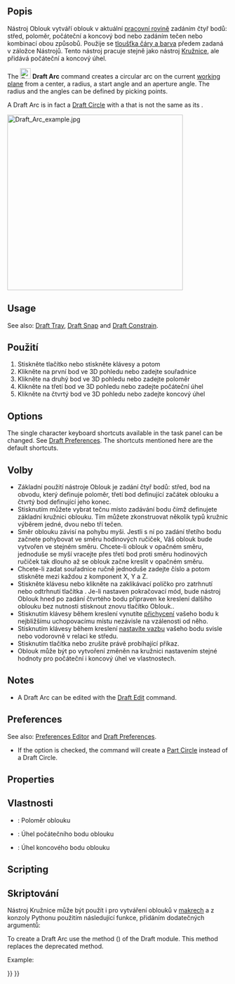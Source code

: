 <languages/>

{{Docnav
|[[Draft_Fillet|Fillet]]
|[[Draft_Arc_3Points|Arc 3Points]]
|[[Draft_Workbench|Draft]]
|IconL=Draft_Fillet.svg 
|IconR=Draft_Arc_3Points.svg
|IconC=Workbench_Draft.svg
}}

<div class="mw-translate-fuzzy">
{{GuiCommand/cs|Name=Draft_Arc|Name/cs=Kreslení oblouk|Workbenches=[[Draft_Workbench/cs|Kreslení]], [[Arch_Workbench/cs|Architektura]]|MenuLocation=Kreslení → Oblouk|Shortcut=A R|SeeAlso=[[Draft Circle/cs|Kreslení kružnice]]}}
</div>

<span id="Description"></span>
<div class="mw-translate-fuzzy">
==Popis==
Nástroj Oblouk vytváří oblouk v aktuální [[Draft SelectPlane/cs|pracovní rovině]] zadáním čtyř bodů: střed, poloměr, počáteční a koncový bod nebo zadáním tečen nebo kombinací obou způsobů. Použije se  [[Draft Linestyle/cs|tloušťka čáry a barva]] předem zadaná v záložce Nástrojů. Tento nástroj pracuje stejně jako nástroj [[Draft Circle/cs|Kružnice]], ale přidává počáteční a koncový úhel.
</div>

The [[Image:Draft_Arc.svg|24px]] '''Draft Arc''' command creates a circular arc on the current [[Draft_SelectPlane|working plane]] from a center, a radius, a start angle and an aperture angle. The radius and the angles can be defined by picking points.

A Draft Arc is in fact a [[Draft_Circle|Draft Circle]] with a {{PropertyData|First Angle}} that is not the same as its {{PropertyData|Last Angle}}.

[[Image:Draft_Arc_example.jpg|400px]] 
{{Caption|Arc defined by four points, center, radius, initial point of arc and final point of arc}}

==Usage==

See also: [[Draft_Tray|Draft Tray]], [[Draft_Snap|Draft Snap]] and [[Draft_Constrain|Draft Constrain]].

<div class="mw-translate-fuzzy">
==Použití==
# Stiskněte tlačítko {{KEY|[[Image:Draft Arc.png|16px]] [[Draft Arc|Oblouk]]}} nebo stiskněte klávesy {{KEY|A}} a potom {{KEY|R}}
# Klikněte na první bod ve 3D pohledu nebo zadejte souřadnice
# Klikněte na druhý bod ve 3D pohledu nebo zadejte poloměr
# Klikněte na třetí bod ve 3D pohledu nebo zadejte počáteční úhel
# Klikněte na čtvrtý bod ve 3D pohledu nebo zadejte koncový úhel
</div>

==Options==

The single character keyboard shortcuts available in the task panel can be changed. See [[Draft_Preferences|Draft Preferences]]. The shortcuts mentioned here are the default shortcuts.

<div class="mw-translate-fuzzy">
==Volby==
* Základní použití nástroje Oblouk je zadání čtyř bodů: střed, bod na obvodu, který definuje poloměr, třetí bod definující začátek oblouku a čtvrtý bod definující jeho konec.
* Stisknutím {{KEY|ALT}} můžete vybrat tečnu místo zadávání bodu čímž definujete základní kružnici oblouku. Tím můžete zkonstruovat několik typů kružnic výběrem jedné, dvou nebo tří tečen.
* Směr oblouku závisí na pohybu myši. Jestli s ní po zadání třetího bodu začnete pohybovat ve směru hodinových ručiček, Váš oblouk bude vytvořen ve stejném směru. Chcete-li oblouk v opačném směru, jednoduše se myší vracejte přes třetí bod proti směru hodinových ručiček tak dlouho až se oblouk začne kreslit v opačném směru.
* Chcete-li zadat souřadnice ručně jednoduše zadejte číslo a potom stiskněte {{KEY|ENTER}} mezi každou z komponent X, Y a Z.
* Stiskněte klávesu {{KEY|T}} nebo klikněte na zaklikávací políčko pro zatrhnutí nebo odtrhnutí tlačítka {{KEY|'''Pokračovat'''}}. Je-li nastaven pokračovací mód, bude nástroj Oblouk hned po zadání čtvrtého bodu připraven ke kreslení dalšího oblouku bez nutnosti stisknout znovu tlačítko Oblouk..
* Stisknutím klávesy {{KEY|CTRL}} během kreslení vynutíte [[Draft_Snap|přichycení]] vašeho bodu k nejbližšímu uchopovacímu místu nezávisle na vzálenosti od něho.
* Stisknutím klávesy {{KEY|SHIFT}} během kreslení [[Draft_Constrain|nastavíte vazbu]] vašeho bodu svisle nebo vodorovně v relaci ke středu.
* Stisknutím tlačítka {{KEY|ESC}} nebo {{KEY|'''Cancel'''}} zrušíte právě probíhající příkaz.
* Oblouk může být po vytvoření změněn na kružnici nastavením stejné hodnoty pro počáteční i koncový úhel ve vlastnostech.
</div>

==Notes==

* A Draft Arc can be edited with the [[Draft_Edit|Draft Edit]] command.

==Preferences==

See also: [[Preferences_Editor|Preferences Editor]] and [[Draft_Preferences|Draft Preferences]].

* If the {{MenuCommand|Edit → Preferences → Draft → General → Create Part primitives if possible}} option is checked, the command will create a [[Part_Circle|Part Circle]] instead of a Draft Circle.

==Properties==

<div class="mw-translate-fuzzy">
==Vlastnosti==
* {{PropertyData|Poloměr}}: Poloměr oblouku
* {{PropertyData|Počáteční úhel}}: Úhel počátečního bodu oblouku
* {{PropertyData|Koncový úhel}}: Úhel koncového bodu oblouku
</div>

==Scripting==

<div class="mw-translate-fuzzy">
==Skriptování==
Nástroj Kružnice může být použít i pro vytváření oblouků v [[macros|makrech]] a z konzoly Pythonu použitím následující funkce, přidáním dodatečných argumentů:
</div>

To create a Draft Arc use the {{incode|make_circle}} method ({{Version|0.19}}) of the Draft module. This method replaces the deprecated {{incode|makeCircle}} method.

Example:

{{Code|code=
import FreeCAD as App
import Draft

doc = App.newDocument()

arc1 = Draft.make_circle(200, startangle=0, endangle=90)
arc2 = Draft.make_circle(500, startangle=20, endangle=160)
arc3 = Draft.make_circle(750, startangle=-30, endangle=-150)

doc.recompute()
}}


{{Docnav
|[[Draft_Fillet|Fillet]]
|[[Draft_Arc_3Points|Arc 3Points]]
|[[Draft_Workbench|Draft]]
|IconL=Draft_Fillet.svg 
|IconR=Draft_Arc_3Points.svg
|IconC=Workbench_Draft.svg
}}

{{Draft Tools navi{{#translation:}}}}
{{Userdocnavi{{#translation:}}}}